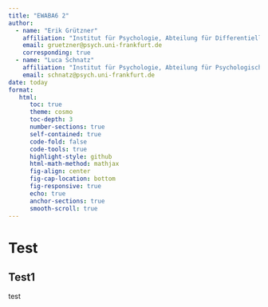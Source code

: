 ```yaml
---
title: "EWABA6 2"
author:
  - name: "Erik Grützner"
    affiliation: "Institut für Psychologie, Abteilung für Differentielle Psychologie und Psychologische Diagnostik"
    email: gruetzner@psych.uni-frankfurt.de
    corresponding: true
  - name: "Luca Schnatz"
    affiliation: "Institut für Psychologie, Abteilung für Psychologische Methoden mit Interdisziplinärer Ausrichtung"
    email: schnatz@psych.uni-frankfurt.de
date: today
format: 
   html:
      toc: true
      theme: cosmo               
      toc-depth: 3               
      number-sections: true      
      self-contained: true       
      code-fold: false            
      code-tools: true           
      highlight-style: github    
      html-math-method: mathjax  
      fig-align: center          
      fig-cap-location: bottom   
      fig-responsive: true      
      echo: true                 
      anchor-sections: true     
      smooth-scroll: true        
---
```


# Test

## Test1

test

